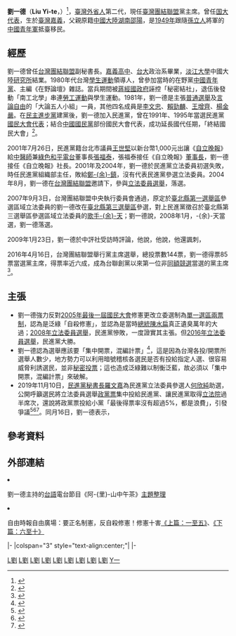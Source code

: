 {{Infobox Officeholder
|name=劉一德
|image=
|imagesize=
|office1={{ROC}}[[国民大会代表|国民大会代表]]
|term_start1=1991年5月20日
|term_end1=2000年5月20日
|constituency1=嘉义市选举区
|1blankname1=[[议长|议长]]
|1namedata1= [[钱复|钱复]]（1996－1999）、[[苏南成|苏南成]]（1999）
|office2 ={{台湾团结联盟}}第4任主席
|term_start2=2016年4月16日
|term_end=
|predecessor2= [[黃昆輝|黃昆輝]]
|successor = 
|constituency=
|sex=男
|birth_date={{birth_date_and_age|1960|4|15}}
|birth_place={{ROC}}[[臺灣省|臺灣省]][[嘉義縣|嘉義縣]]
|death_date=
|death_place=
|Native place=[[湖南省_(中華民國)|湖南]][[邵陽縣|邵陽]]
|nationality={{ROC}}
|party= {{YCP}}（1981－？）<BR/>{{DPP}}（1990－2004）<BR/>{{TSU}}（2004年－）
|other_party={{dpp}}
|spouse=
|profession=
|website=
| educate =
*[[嘉義高中|嘉義高中]]
*[[國立台灣大學|台灣大學政治系]]
*[[淡江大學|淡江大學中國大陸研究所]]
| past    =
* [[中國青年黨|中國青年黨]]主編《在野論壇》雜誌
* 第一、二屆[[國民大會代表|國民大會代表]]（1992－2000）
* 第四任[[台灣團結聯盟|台灣團結聯盟]][[主席|主席]]（2016－）
}}

'''劉一德'''（'''Liu Yi-te'''，{{bd|1960年|4月15日}}）<ref>{{cite news |title=2020立委．全國不分區 |url=https://election.ltn.com.tw/2020/legislator/candidates/All/542 |accessdate=2020-01-27 |work=自由時報 |archive-date=2020-04-15 |archive-url=https://web.archive.org/web/20200415200740/https://election.ltn.com.tw/2020/legislator/candidates/All/542 |dead-url=no }}</ref>，[[臺灣外省人|臺灣外省人]]第二代，現任[[臺灣團結聯盟|臺灣團結聯盟]]黨主席。曾任[[国大代表|国大代表]]，生於[[臺灣|臺灣]][[嘉義縣|嘉義]]，父親原籍[[中國大陸|中國大陸]][[湖南|湖南]][[邵阳县|邵陽]]，是[[1949年|1949年]]跟隨[[孫立人|孫立人]]將軍的[[中國青年軍|中國青年軍]]抵臺移民。

==經歷==
劉一德曾任[[台灣團結聯盟|台灣團結聯盟]]副秘書長。[[嘉義高中|嘉義高中]]、[[台大|台大]]政治系畢業，[[淡江大學|淡江大學]]中國大陸[[研究所|研究所]]結業。1980年代台灣[[學生運動|學生運動]]領導人，曾參加當時的在野黨[[中國青年黨|中國青年黨]]、主編《在野論壇》雜誌。當兵期間被[[蔣經國政府|蔣經國政府]]誣控「秘密結社」，退伍後發動「南工北學」串連[[勞工運動|勞工運動]]與學生運動。1981年，劉一德是主張[[普通選舉|普通選舉]]及[[言論自由|言論自由]]的「大論五人小組」一員，其他四名成員是[[李文忠_(台灣)|李文忠]]、[[賴勁麟|賴勁麟]]、[[王增齊|王增齊]]、[[楊金嚴|楊金嚴]]。在[[民主進步黨|民主進步黨]]建黨後，劉一德加入民進黨，曾在1991年、1995年當選民進黨[[國民大會代表|國民大會代表]]；結合[[中國國民黨|中國國民黨]]部份國民大會代表，成功延長國代任期，「終結國民大會」<ref>{{Cite web |url=http://www.newtaiwan.com.tw/bulletinview.jsp?bulletinid=45229 |title=國大自肥民主漆黑 新台灣新聞週刊 2001/10/25 |accessdate=2017-02-01 |archive-date=2017-02-02 |archive-url=https://web.archive.org/web/20170202234605/http://www.newtaiwan.com.tw/bulletinview.jsp?bulletinid=45229 |dead-url=no }}</ref>。

2001年7月26日，民進黨籍台北市議員[[王世堅|王世堅]]以新台幣1,000元出讓《[[自立晚報|自立晚報]]》給[[中醫師|中醫師]]兼[[綠色和平電台|綠色和平電台]]董事長[[張福泰|張福泰]]，張福泰接任《自立晚報》[[董事長|董事長]]，劉一德接任《自立晚報》社長。2001年及2004年，劉一德於民進黨立法委員初選失敗，時任民進黨組織部主任，敗給[[鄭余鎮|鄭-{余}-鎮]]，沒有代表民進黨參選立法委員。2004年8月，劉一德在[[台灣團結聯盟|台灣團結聯盟]]邀請下，參與[[2004年中華民國立法委員選舉|立法委員選舉]]，落選。

2007年9月3日，台灣團結聯盟中央執行委員會通過，原定於[[新北市第一選舉區|臺北縣第一選舉區]]參選區域立法委員的劉一德改在[[新北市第三選舉區|臺北縣第三選舉區]]參選，對上民進黨徵召於臺北縣第三選舉區參選區域立法委員的[[歌手|歌手]][[余天|-{余}-天]]；劉一德說，{{Quote|民進黨徵召-{余}-天參選，不只台灣團結聯盟驚訝，地方也反彈，找歌手參選立法委員「牛頭不對馬嘴」，而且-{余}-天對民主運動的貢獻與台灣立場的理念幾近於零<ref>{{cite news|title=北縣三重立委選區 台聯提名劉一德戰-{余}-天|url=|author=謝佳珍|publisher=中央通訊社|date=2007-09-03|accessdate=2015-05-03}}</ref>。}}2008年1月，-{余}-天當選，劉一德落選。

2009年1月23日，劉一德於中評社受訪時評論，{{quote|[[陳水扁家庭密帳案|陳水扁家庭密帳案]]爆發後，陳水扁的表現與態度比案情本身更惡劣，陳水扁嚴重傷害台灣的價值，讓後代子孫分不清楚是非，更害慘了[[台灣獨立運動|台灣獨立運動]]；}}他說，{{quote|過去許多前輩用生命搞台灣獨立運動，經過陳水扁這麼一騙，台灣獨立運動已經被陳水扁搞臭了，以後誰都不知道會不會出現“陳水扁第二”。}}他說，{{quote|2005年修憲一次（[[立委席次減半運動|立委席次減半運動]]），台灣的「本土力量」就被修得永遠不能翻身，因為修憲結果（[[單一選區兩票制|單一選區兩票制]]）符合國民黨的[[社會結構|社會結構]]，這是[[李登輝|李登輝]]聰明與陳水扁愚蠢的最強烈對比。}}他還諷刺，{{Quote|民進黨的〈[[台灣前途決議文|台灣前途決議文]]〉是「50分台獨」，放棄運動、什麼事也不做了。他說，陳水扁在《[[台灣的十字架|台灣的十字架]]》中表現的心態是「以為自己是神，神不可能A錢」，但話說回來，陳水扁的行為當然是[[臺灣黑金政治|黑金]]<ref>{{Cite web|url=http://www.chinareviewnews.com/doc/1008/6/6/3/100866354.html|author=鄒麗泳|language=zh-hk|title=專訪劉一德：台獨運動已被陳水扁搞臭了|publisher=中評社|date=2009-01-24|accessdate=2016-04-19|archive-date=2020-04-15|archive-url=https://web.archive.org/web/20200415200751/http://www.chinareviewnews.com/doc/1008/6/6/3/100866354.html|dead-url=no}}</ref>。}}

2016年4月16日，台灣團結聯盟舉行黨主席選舉，總投票數144票，劉一德得票85票當選黨主席，得票率近六成，成為台聯創黨以來第一位非[[同額競選|同額競選]]當選的黨主席<ref>{{Cite web|url=http://www.ettoday.net/news/20160416/681759.htm|author=楊佳穎|language=zh-tw|title=投票率26.7％！ 劉一德獲85票當選台聯黨主席|publisher=[[ETtoday新聞雲|ETtoday新聞雲]]|date=2016-04-16|accessdate=2016-04-17|archive-date=2020-04-15|archive-url=https://web.archive.org/web/20200415200822/https://www.ettoday.net/news/20160416/681759.htm|dead-url=no}}</ref>。

==主張==
*劉一德強力反對[[2005年中華民國國民大會代表選舉|2005年最後一屆國民大會]]修憲更改立委選制為[[單一選區兩票制|單一選區兩票制]]，認為是泛綠「自殺修憲」，並認為是當時[[中華民國總統|總統]][[陳水扁|陳水扁]]真正遺臭萬年的大過；[[2008年中華民國立法委員選舉|2008年立法委員選舉]]，民進黨慘敗，一度證實其主張。但[[2016年中華民國立法委員選舉|2016年立法委員選舉]]，民進黨大勝。
*劉一德認為選舉應該要「集中開票，混編計票」<ref>{{Cite web|url=http://www.libertytimes.com.tw/2009/new/nov/27/today-o3.htm|author=劉一德|language=zh-tw|title=防止買票妙方|publisher=自由時報|date=2009-11-27|accessdate=2016-07-25|deadurl=yes|archiveurl=https://web.archive.org/web/20100302221128/http://www.libertytimes.com.tw/2009/new/nov/27/today-o3.htm|archivedate=2010-03-02}}</ref>，這是因為台灣各投/開票所選舉人數少，地方勢力可以利用暗號稽核各選民是否有投給指定人選、很容易威脅利誘選民，並非[[秘密投票|秘密投票]]；這也造成泛綠難以制衡泛藍，故必須以「集中開票，混編計票」來破解。
*2019年11月10日，[[民進黨秘書長|民進黨秘書長]][[羅文嘉|羅文嘉]]為民進黨立法委員參選人[[何欣純|何欣純]]助選，公開呼籲選民將立法委員選舉[[政黨票|政黨票]]集中投給民進黨、讓民進黨取得[[立法院|立法院]]過半席次，還說將政黨票投給小黨「最後得票率沒有超過5%，都是浪費」，引發爭議<ref>{{Cite web|url=https://news.tvbs.com.tw/politics/1232666|author=隋昊志|language=zh-tw|title=羅文嘉籲票別投小黨 他怒譙傲慢：準備完蛋吧|publisher=TVBS新聞|date=2019-11-11|accessdate=2019-11-15|archive-date=2019-11-15|archive-url=https://web.archive.org/web/20191115111952/https://news.tvbs.com.tw/politics/1232666|dead-url=no}}</ref><ref>{{Cite web|url=https://news.tvbs.com.tw/life/1233537|author=張中宜|language=zh-tw|title=票投小黨很浪費？ 扁轟羅文嘉傲慢：民進黨嫌票太多嗎|publisher=TVBS新聞|date=2019-11-13|accessdate=2019-11-14|archive-date=2019-11-15|archive-url=https://web.archive.org/web/20191115115501/https://news.tvbs.com.tw/life/1233537|dead-url=no}}</ref><ref>{{Cite web|url=https://www.chinatimes.com/realtimenews/20191113003551-260407|author=謝雅柔|language=zh-tw|title=羅文嘉一席話 遭重砲轟：正綠選民能不好好教訓一下？|publisher=中時電子報|date=2019-11-13|accessdate=2019-11-15|archive-date=2020-04-15|archive-url=https://web.archive.org/web/20200415200814/https://www.chinatimes.com/realtimenews/20191113003551-260407|dead-url=no}}</ref>。同月16日，劉一德表示，{{quote|沒想到民進黨連政黨票都要全拿，民進黨打壓小黨的言論有如戒嚴時期實施黨禁的國民黨，他決定不出席同月17日民進黨總統候選人[[蔡英文|蔡英文]]全國競選總部成立大會<ref>{{Cite web|url=https://udn.com/news/story/7548/4169758|author=丘采薇|language=zh-tw|title=羅文嘉說投小黨浪費 台聯抵制出席蔡英文競總成立大會|publisher=聯合報即時新聞|date=2019-11-16|accessdate=2019-11-17|archive-date=2020-06-08|archive-url=https://web.archive.org/web/20200608144805/https://udn.com/news/story/7548/4169758|dead-url=no}}</ref>。}}

==參考資料==
{{reflist}}

==外部連結==
<li>劉一德主持的[[台語|台語]]電台節目《阿-{里}-山中午茶》[https://web.archive.org/web/20120209203141/http://taiwanradio.us/weitlian/lunchtea12.html 主題整理]
<li>自由時報自由廣場：要正名制憲，反自殺修憲！修憲十害[https://web.archive.org/web/20050829200744/http://www.libertytimes.com.tw/2005/new/apr/21/today-o6.htm 《上篇：一至五》]、[https://web.archive.org/web/20061212095406/http://www.libertytimes.com.tw/2005/new/apr/22/today-o7.htm 《下篇：六至十》]

{{start box}}
{{s-ppo}}
|-
|colspan="3" style="text-align:center;"|{{TSU}}
|-
{{s-before|[[黃昆輝|黃昆輝]]<br><small>}}
{{s-title|[[台灣團結聯盟|台灣團結聯盟]]主席<br><small>第四屆<br>2016年4月16日－}}
{{s-after|現任}}
{{end box}}
{{authority control}}
[[Category:中華民國國民大會代表|L劉]]
[[Category:臺灣報社社長|L劉]]
[[Category:台灣團結聯盟副秘書長|L劉]]
[[Category:前民主進步黨黨員|L劉]]
[[Category:台灣團結聯盟黨員|L劉]]
[[Category:國立臺灣大學社會科學院校友|L劉]]
[[Category:淡江大學校友|L劉]]
[[Category:湖南裔台灣人|L劉]]
[[Category:嘉義市人|L劉]]
[[Category:劉姓|Y一]]